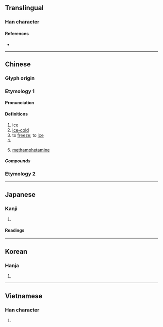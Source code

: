 {{also|氷|仌}}
{{character info/new}}
==Translingual==

===Han character===
{{Han char|rn=15|rad=冫|as=04|sn=6|four=32130|canj=IME|ids=⿰冫水}}

====References====
* {{Han ref|kx=0131.240|dkj=01612|dj=0294.150|hdz=10295.090|uh=51B0|ud=20912|bh=A642|bd=42562}}

----

==Chinese==

===Glyph origin===
{{Han etym}}

===Etymology 1===
{{zh-forms|alt=仌,冫,氷,𣲝,𨻱,𣲙}}

====Pronunciation====
{{zh-pron
|m=bīng
|m-s=bin1
|c=bing1
|h=pfs=pên
|md=bĭng
|mn=peng
|w=1pin
|mc=y
|oc=y
|cat=n,a,v,pn
}}

====Definitions====
{{zh-hanzi}}

# [[ice]]
# [[ice-cold]]
# to [[freeze]]; to [[ice]]
# {{surname|lang=zh}}
# {{lb|zh|slang|drug}} [[methamphetamine]]

=====Compounds=====
{{zh-der|愛玉冰|冰壩|冰棒|冰雹|冰茶|冰碴|冰碴兒|冰場|冰車|冰川|冰川期|冰船|冰床|冰鑹|冰袋|冰刀|冰島|冰道|冰燈|冰點|冰雕|冰凍|冰凍三尺，非一日之寒|冰斗|冰毒|冰帆|冰封|冰峰|冰糕|冰鎬|冰掛|冰掛兒|冰櫃|冰棍|冰棍兒|冰海|冰河|冰河時代|冰花|冰肌玉骨|冰激凌|冰架|冰鑒|冰窖|冰晶|冰晶石|冰景|冰塊|冰塊兒|冰冷|冰凉|冰凌|冰溜|冰輪|冰囊|冰排|冰排子|冰盆景|冰盆景兒|冰片|冰瓶|冰瀑|冰期|冰淇淋|冰橇|冰清玉潔|冰球|冰人|冰屋|冰山|冰上運動|冰蝕|冰釋|冰霜|冰水|冰壇|冰炭|冰糖|冰糖葫蘆|冰天雪地|冰天雪窖|冰坨|冰箱|冰消瓦解|冰鞋|冰心|冰雪|冰雪聰明|冰鎮|冰柱|冰磚|冰錐|冰錐子|滑冰|溜冰|芋冰|芋仔冰}}

===Etymology 2===
{{zh-see|凝|a}}

{{zh-cat|Elementary}}

----

==Japanese==

===Kanji===
{{ja-kanji|grade=|rs=冫04}}

# {{alternate form of|lang=ja|氷}}

====Readings====
{{ja-readings
|goon=ひょう<ひよう
|kanon=ひょう<ひよう
|kun=こおり-<こほり-, こお-る<こほ-る, ひ-
}}

----

==Korean==

===Hanja===
{{ko-hanja|hangeul=빙|rv=bing|mr=ping}}

# {{defn|lang=ko|sort=冫04}}

----

==Vietnamese==

===Han character===
{{vi-hantu|[[băng]], [[bâng]], [[phăng]], [[bưng]], [[văng]]|rs=冫04}}

# {{defn|lang=vi|sort=冫04}}